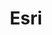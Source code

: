 ---
title: Esri
url: https://www.esri.com/en-us/arcgis/products/imagery-remote-sensing/overview
image: ./media/esri.jpg
editions:
  - edition: 2024-washington
    group: Bronze
---